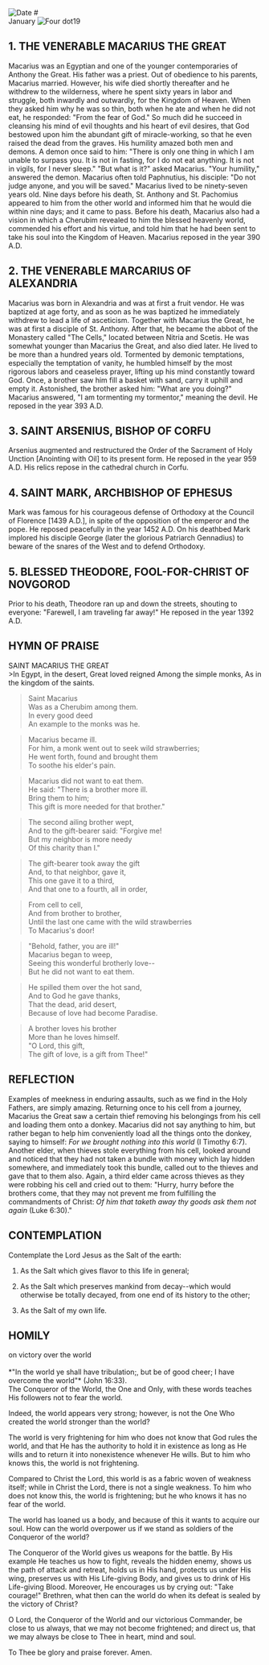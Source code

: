 
<Image src="/title-imprint.png" height={50} width={50} alt="Date" className="title-imprint"/>
# <div id="date">January <Image className="four-dot" src="/four-dot.png" height={15} width={15} alt="Four dot" />19</div>

## 1. THE VENERABLE MACARIUS THE GREAT

Macarius was an Egyptian and one of the younger contemporaries of Anthony the Great. His father was a priest. Out of obedience to his parents, Macarius married. However, his wife died shortly thereafter and he withdrew to the wilderness, where he spent sixty years in labor and struggle, both inwardly and outwardly, for the Kingdom of Heaven. When they asked him why he was so thin, both when he ate and when he did not eat, he responded: "From the fear of God." So much did he succeed in cleansing his mind of evil thoughts and his heart of evil desires, that God bestowed upon him the abundant gift of miracle-working, so that he even raised the dead from the graves. His humility amazed both men and demons. A demon once said to him: "There is only one thing in which I am unable to surpass you. It is not in fasting, for I do not eat anything. It is not in vigils, for I never sleep." "But what is it?" asked Macarius. "Your humility," answered the demon. Macarius often told Paphnutius, his disciple: "Do not judge anyone, and you will be saved." Macarius lived to be ninety-seven years old. Nine days before his death, St. Anthony and St. Pachomius appeared to him from the other world and informed him that he would die within nine days; and it came to pass. Before his death, Macarius also had a vision in which a Cherubim revealed to him the blessed heavenly world, commended his effort and his virtue, and told him that he had been sent to take his soul into the Kingdom of Heaven. Macarius reposed in the year 390 A.D.

## 2. THE VENERABLE MARCARIUS OF ALEXANDRIA

Macarius was born in Alexandria and was at first a fruit vendor. He was baptized at age forty, and as soon as he was baptized he immediately withdrew to lead a life of asceticism. Together with Macarius the Great, he was at first a disciple of St. Anthony. After that, he became the abbot of the Monastery called "The Cells," located between Nitria and Scetis. He was somewhat younger than Macarius the Great, and also died later. He lived to be more than a hundred years old. Tormented by demonic temptations, especially the temptation of vanity, he humbled himself by the most rigorous labors and ceaseless prayer, lifting up his mind constantly toward God. Once, a brother saw him fill a basket with sand, carry it uphill and empty it. Astonished, the brother asked him: "What are you doing?" Macarius answered, "I am tormenting my tormentor," meaning the devil. He reposed in the year 393 A.D.

## 3. SAINT ARSENIUS, BISHOP OF CORFU

Arsenius augmented and restructured the Order of the Sacrament of Holy Unction [Anointing with Oil] to its present form. He reposed in the year 959 A.D. His relics repose in the cathedral church in Corfu.

## 4. SAINT MARK, ARCHBISHOP OF EPHESUS

Mark was famous for his courageous defense of Orthodoxy at the Council of Florence [1439 A.D.], in spite of the opposition of the emperor and the pope. He reposed peacefully in the year 1452 A.D. On his deathbed Mark implored his disciple George (later the glorious Patriarch Gennadius) to beware of the snares of the West and to defend Orthodoxy.

## 5. BLESSED THEODORE, FOOL-FOR-CHRIST OF NOVGOROD

Prior to his death, Theodore ran up and down the streets, shouting to everyone: "Farewell, I am traveling far away!" He reposed in the year 1392 A.D.



## HYMN OF PRAISE
<div style={{textAlign:'center', color:'crimson', fontWeight:'bold'}}>
SAINT MACARIUS THE GREAT
</div>
>In Egypt, in the desert,  
Great loved reigned  
Among the simple monks,  
As in the kingdom of the saints.  

>Saint Macarius  
Was as a Cherubim among them.  
In every good deed  
An example to the monks was he.  

>Macarius became ill.  
For him, a monk went out to seek wild strawberries;  
He went forth, found and brought them  
To soothe his elder's pain.  

>Macarius did not want to eat them.  
He said: "There is a brother more ill.  
Bring them to him;  
This gift is more needed for that brother."  

>The second ailing brother wept,  
And to the gift-bearer said: "Forgive me!  
But my neighbor is more needy  
Of this charity than I."  

>The gift-bearer took away the gift  
And, to that neighbor, gave it,  
This one gave it to a third,  
And that one to a fourth, all in order,  

>From cell to cell,  
And from brother to brother,  
Until the last one came with the wild strawberries  
To Macarius's door!  

>"Behold, father, you are ill!"  
Macarius began to weep,  
Seeing this wonderful brotherly love--  
But he did not want to eat them.  

>He spilled them over the hot sand,  
And to God he gave thanks,  
That the dead, arid desert,  
Because of love had become Paradise.  

>A brother loves his brother  
More than he loves himself.  
"O Lord, this gift,  
The gift of love, is a gift from Thee!"  


## REFLECTION

Examples of meekness in enduring assaults, such as we find in the Holy Fathers, are simply amazing. Returning once to his cell from a journey, Macarius the Great saw a certain thief removing his belongings from his cell and loading them onto a donkey. Macarius did not say anything to him, but rather began to help him conveniently load all the things onto the donkey, saying to himself: *For we brought nothing into this world* (I Timothy 6:7). Another elder, when thieves stole everything from his cell, looked around and noticed that they had not taken a bundle with money which lay hidden somewhere, and immediately took this bundle, called out to the thieves and gave that to them also. Again, a third elder came across thieves as they were robbing his cell and cried out to them: "Hurry, hurry before the brothers come, that they may not prevent me from fulfilling the commandments of Christ: *Of him that taketh away thy goods ask them not again* (Luke 6:30)."


## CONTEMPLATION
 

Contemplate the Lord Jesus as the Salt of the earth:

1. As the Salt which gives flavor to this life in general;

2. As the Salt which preserves mankind from decay--which would otherwise be totally decayed, from one end of its history to the other;

3. As the Salt of my own life.



## HOMILY
<div style={{textAlign:'center', color:'crimson', fontWeight:'bold'}}>
on victory over the world
</div><br /><div style={{textAlign:'right'}}>
*"In the world ye shall have tribulation;, but be of good cheer; I have overcome the world"* (John 16:33).
</div>
The Conqueror of the World, the One and Only, with these words teaches His followers not to fear the world.

Indeed, the world appears very strong; however, is not the One Who created the world stronger than the world?

The world is very frightening for him who does not know that God rules the world, and that He has the authority to hold it in existence as long as He wills and to return it into nonexistence whenever He wills. But to him who knows this, the world is not frightening.

Compared to Christ the Lord, this world is as a fabric woven of weakness itself; while in Christ the Lord, there is not a single weakness. To him who does not know this, the world is frightening; but he who knows it has no fear of the world.

The world has loaned us a body, and because of this it wants to acquire our soul. How can the world overpower us if we stand as soldiers of the Conqueror of the world?

The Conqueror of the World gives us weapons for the battle. By His example He teaches us how to fight, reveals the hidden enemy, shows us the path of attack and retreat, holds us in His hand, protects us under His wing, preserves us with His Life-giving Body, and gives us to drink of His Life-giving Blood. Moreover, He encourages us by crying out: "Take courage!" Brethren, what then can the world do when its defeat is sealed by the victory of Christ?

O Lord, the Conqueror of the World and our victorious Commander, be close to us always, that we may not become frightened; and direct us, that we may always be close to Thee in heart, mind and soul.

To Thee be glory and praise forever. Amen.